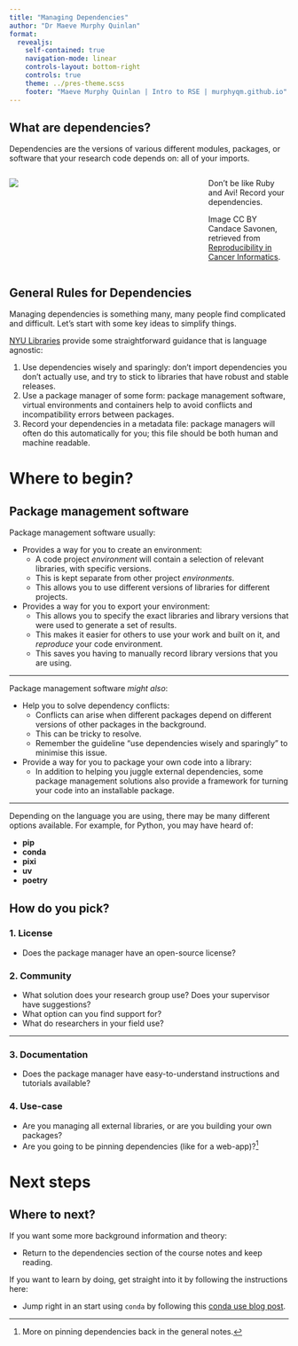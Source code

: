 ```yaml
---
title: "Managing Dependencies"
author: "Dr Maeve Murphy Quinlan"
format:
  revealjs: 
    self-contained: true
    navigation-mode: linear
    controls-layout: bottom-right
    controls: true
    theme: ../pres-theme.scss
    footer: "Maeve Murphy Quinlan | Intro to RSE | murphyqm.github.io"
---
```


## [What are dependencies?]{.outline-o}

[Dependencies]{.extra} are the versions of various different modules, packages, or software that your research code depends on: all of your imports.

:::: {.columns}

::: {.column width="70%"}

![](https://jhudatascience.org/Reproducibility_in_Cancer_Informatics/resources/images/06-package-management_files/figure-html/1LMurysUhCjZb7DVF6KS9QmJ5NBjwWVjRn40MS9f2noE_gf62875ddf7_0_404.png){fig-alt="Ruby has a particular computing environment she has developed her code from. This computing environment is represented as a bubble above her computer with various hexagons with version numbers as well as Rstudio and R installed on her computer. Her code ran just fine on her particular computing environment. Avi attempted to run Ruby’s code on his very different local computing environment and got an error. His computer runs the same code but came up with a different result!"}



:::

::: {.column width="30%"}


Don't be like Ruby and Avi! Record your dependencies.

::::{.small}
Image CC BY Candace Savonen, retrieved from [Reproducibility in Cancer Informatics](https://jhudatascience.org/Reproducibility_in_Cancer_Informatics/managing-package-versions.html).
::::


:::

::::




## General Rules for Dependencies {.smaller}

Managing dependencies is something many, many people find complicated and difficult. Let's start with some key ideas to simplify things.

[NYU Libraries](https://guides.nyu.edu/software-reproducibility/dependencies) provide some straightforward guidance that is language agnostic:

1. [Use dependencies wisely and sparingly:]{.extra} don't import dependencies you don't actually use, and try to stick to libraries that have robust and stable releases.
2. [Use a package manager of some form:]{.extra} package management software, virtual environments and containers help to avoid conflicts and incompatibility errors between packages.
3. [Record your dependencies in a metadata file:]{.extra} package managers will often do this automatically for you; this file should be both human and machine readable.


# Where to begin? {.section}


## [Package management software]{.outline-o}

Package management software usually:

::: {.small}

- Provides a way for you to create an [environment]{.extra}:
    - A code project *environment* will contain a selection of relevant libraries, with specific versions.
    - This is kept separate from other project *environments*.
    - This allows you to use different versions of libraries for different projects.
- Provides a way for you to [export your environment]{.extra}:
    - This allows you to specify the exact libraries and library versions that were used to generate a set of results.
    - This makes it easier for others to use your work and built on it, and *reproduce* your code environment.
    - This saves you having to manually record library versions that you are using.

:::

---

Package management software *might also*:

::: {.small}

- Help you to solve [dependency conflicts]{.extra}:
    - Conflicts can arise when different packages depend on different versions of other packages in the background.
    - This can be tricky to resolve.
    - Remember the guideline ["use dependencies wisely and sparingly"]{.extra} to minimise this issue.
- Provide a way for you to package your own code into a library:
    - In addition to helping you juggle external dependencies, some package management solutions also provide a framework for turning your code into an installable package.

:::

---

Depending on the language you are using, there may be many different options available. For example, for Python, you may have heard of:

- [**pip**]{.outline-b}
- [**conda**]{.outline-o}
- [**pixi**]{.outline-b}
- [**uv**]{.outline-o}
- [**poetry**]{.outline-b}


## [How do you pick?]{.outline-b}

### [1. License]{.outline-o}

- Does the package manager have an open-source license?

### [2. Community]{.outline-o}

- What solution does your research group use? Does your supervisor have suggestions?
- What option can you find support for?
- What do researchers in your field use?

---

### [3. Documentation]{.outline-o}

- Does the package manager have easy-to-understand instructions and tutorials available?

### [4. Use-case]{.outline-o}

- Are you managing all external libraries, or are you building your own packages?
- Are you going to be pinning dependencies (like for a web-app)?[^pinning]

[^pinning]: More on pinning dependencies back in the general notes.

# Next steps {.section}

## [Where to next?]{.outline-b}

If you want some more background information and theory:

- Return to the dependencies section of the course notes and keep reading.

If you want to learn by doing, get straight into it by following the instructions here:

- Jump right in an start using `conda` by following this [conda use blog post](https://murphyqm.github.io/posts/2024-11-27-conda-envs/).